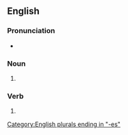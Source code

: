 {{also|Blitzes}}

==English==

===Pronunciation===
* {{IPA|/ˈblɪtsɪz/|lang=en}}

===Noun===
{{head|en|noun plural form}}

# {{plural of|blitz|lang=en}}

===Verb===
{{head|en|verb form}}

# {{en-third person singular of|blitz}}

[[Category:English plurals ending in "-es"]]